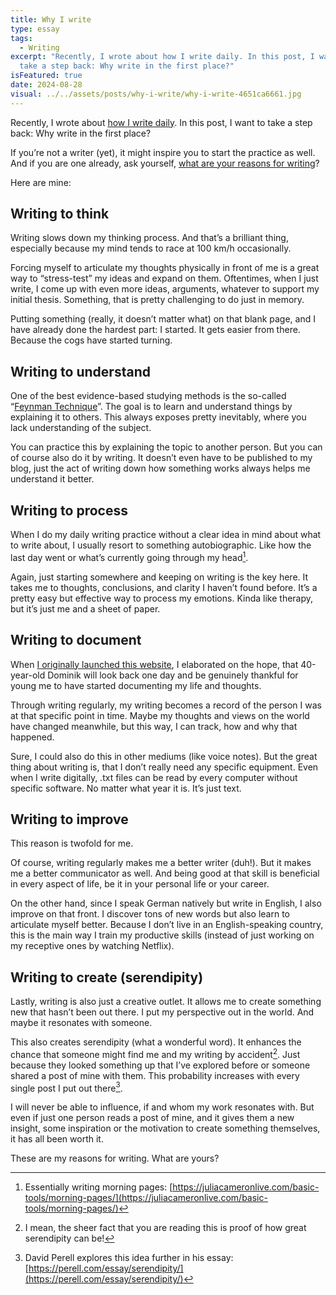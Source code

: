 ```yaml
---
title: Why I write
type: essay
tags:
  - Writing
excerpt: "Recently, I wrote about how I write daily. In this post, I want to
  take a step back: Why write in the first place?"
isFeatured: true
date: 2024-08-28
visual: ../../assets/posts/why-i-write/why-i-write-4651ca6661.jpg
---
```


Recently, I wrote about [how I write daily](/writing-daily). In this post, I want to take a step back: Why write in the first place?

If you’re not a writer (yet), it might inspire you to start the practice as well. And if you are one already, ask yourself, [what are your reasons for writing](https://birming.com/why-we-write/)?

Here are mine:

## Writing to think
Writing slows down my thinking process. And that’s a brilliant thing, especially because my mind tends to race at 100 km/h occasionally.

Forcing myself to articulate my thoughts physically in front of me is a great way to “stress-test” my ideas and expand on them. Oftentimes, when I just write, I come up with even more ideas, arguments, whatever to support my initial thesis. Something, that is pretty challenging to do just in memory.

Putting something (really, it doesn’t matter what) on that blank page, and I have already done the hardest part: I started. It gets easier from there. Because the cogs have started turning.

## Writing to understand
One of the best evidence-based studying methods is the so-called “[Feynman Technique](https://fs.blog/feynman-technique/)”. The goal is to learn and understand things by explaining it to others. This always exposes pretty inevitably, where you lack understanding of the subject.

You can practice this by explaining the topic to another person. But you can of course also do it by writing. It doesn’t even have to be published to my blog, just the act of writing down how something works always helps me understand it better.

## Writing to process
When I do my daily writing practice without a clear idea in mind about what to write about, I usually resort to something autobiographic. Like how the last day went or what’s currently going through my head[^1].

Again, just starting somewhere and keeping on writing is the key here. It takes me to thoughts, conclusions, and clarity I haven’t found before. It’s a pretty easy but effective way to process my emotions. Kinda like therapy, but it’s just me and a sheet of paper.

## Writing to document
When [I originally launched this website](/personal-internet-home), I elaborated on the hope, that 40-year-old Dominik will look back one day and be genuinely thankful for young me to have started documenting my life and thoughts.

Through writing regularly, my writing becomes a record of the person I was at that specific point in time. Maybe my thoughts and views on the world have changed meanwhile, but this way, I can track, how and why that happened.

Sure, I could also do this in other mediums (like voice notes). But the great thing about writing is, that I don’t really need any specific equipment. Even when I write digitally, .txt files can be read by every computer without specific software. No matter what year it is. It’s just text.

## Writing to improve
This reason is twofold for me.

Of course, writing regularly makes me a better writer (duh!). But it makes me a better communicator as well. And being good at that skill is beneficial in every aspect of life, be it in your personal life or your career.

On the other hand, since I speak German natively but write in English, I also improve on that front. I discover tons of new words but also learn to articulate myself better. Because I don’t live in an English-speaking country, this is the main way I train my productive skills (instead of just working on my receptive ones by watching Netflix).

## Writing to create (serendipity)
Lastly, writing is also just a creative outlet. It allows me to create something new that hasn’t been out there. I put my perspective out in the world. And maybe it resonates with someone.

This also creates serendipity (what a wonderful word). It enhances the chance that someone might find me and my writing by accident[^2]. Just because they looked something up that I’ve explored before or someone shared a post of mine with them. This probability increases with every single post I put out there[^3].

I will never be able to influence, if and whom my work resonates with. But even if just one person reads a post of mine, and it gives them a new insight, some inspiration or the motivation to create something themselves, it has all been worth it.

These are my reasons for writing. What are yours?

[^1]:	Essentially writing morning pages: [https://juliacameronlive.com/basic-tools/morning-pages/](https://juliacameronlive.com/basic-tools/morning-pages/)

[^2]:	I mean, the sheer fact that you are reading this is proof of how great serendipity can be!

[^3]:	David Perell explores this idea further in his essay: [https://perell.com/essay/serendipity/](https://perell.com/essay/serendipity/)
